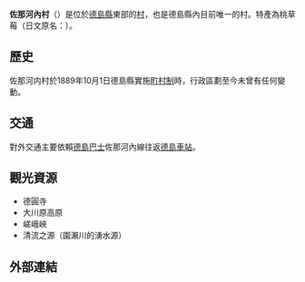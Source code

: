 {{日本町村
| 自治體名=佐那河內
| 町村=村
| 圖像=[[File:Saga-kyou.jpeg|240px]]
| 圖像說明=[[嵯峨峽|嵯峨峽]]
| 町村章=[[File:Emblem_of_Sanagochi,_Tokushima.svg|100px]]
| 日文原名=佐那河內村
| 平假名=さなごうちそん
| 羅馬字拼音=Sanagōchi-son
| 都道府縣=德島縣
| 支廳=
| 郡=名東郡
| 編號=36321-9
| 面積=42.3
| 邊界未定=
| 人口=2,412
| 統計時間=2013年7月1日
| 自治體=[[德島市|德島市]]、[[神山町|神山町]]、[[上勝町|上勝町]]、[[勝浦町|勝浦町]]
| 樹=[[酢橘|酢橘]]
| 花=[[石南花|石南花]]
| 鳥=[[日本樹鶯|日本樹鶯]]
| 其他象徵物=
| 其他象徵=
| 首長=原仁志
| 卸任日期=2014年7月22日
| 議員數=8
| 郵遞區號=771-4195
| 所在地=名東郡佐那河内村下字中邊71番地
| 電話號碼=88-679-2111
| 外部連結={{url|http://www.vill.sanagochi.lg.jp/}}
| 經度=
| 緯度=
| 地圖=[[File:Sanagochi_in_Tokushima_Prefecture_Ja.svg|250px]]
| 註記=人口：[http://www.pref.tokushima.jp/statistics/jinkou/ 德島縣官方網頁]
}}
'''佐那河內村'''（{{jpn|j=佐那河内村|hg=さなごうちそん|rm=Sanagōchi son|f=y}}）是位於[[德島縣|德島縣]]東部的[[村|村]]，也是德島縣內目前唯一的村。特產為桃草莓（日文原名：{{lang|ja|ももいちご}}）。

==歷史==
佐那河内村於1889年10月1日德島縣實施[[町村制|町村制]]時，行政區劃至今未曾有任何變動。

==交通==
對外交通主要依賴[[德島巴士|德島巴士]]佐那河內線往返[[德島車站|德島車站]]。

==觀光資源==
* 德圓寺
* 大川原高原
* 嵯峨峽
* 清流之源（園瀨川的湧水源）

==外部連結==
{{commonscat|Sanagochi, Tokushima}}

{{德島縣}}{{Authority control}}